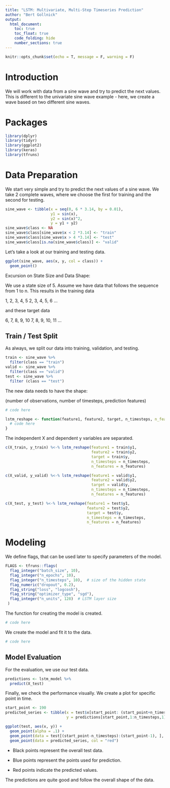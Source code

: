 ```yaml
---
title: "LSTM: Multivariate, Multi-Step Timeseries Prediction"
author: "Bert Gollnick"
output: 
  html_document:
    toc: true
    toc_float: true
    code_folding: hide
    number_sections: true
---
```


```r
knitr::opts_chunk$set(echo = T, message = F, warning = F)
```

# Introduction

We will work with data from a sine wave and try to predict the next values. This is different to the univariate sine wave example - here, we create a wave based on two different sine waves.

# Packages

```r
library(dplyr)
library(tidyr)
library(ggplot2)
library(keras)
library(tfruns)
```

# Data Preparation

We start very simple and try to predict the next values of a sine wave. We take 2 complete waves, where we choose the first for training and the second for testing.

```r
sine_wave <- tibble(x = seq(0, 6 * 3.14, by = 0.01),
                    y1 = sin(x),
                    y2 = sin(x)^2,
                    y = y1 + y2)
sine_wave$class <- NA
sine_wave$class[sine_wave$x < 2 *3.14] <- "train"
sine_wave$class[sine_wave$x > 4 *3.14] <- "test"
sine_wave$class[is.na(sine_wave$class)] <- "valid"
```

Let's take a look at our training and testing data.

```r
ggplot(sine_wave, aes(x, y, col = class)) + 
  geom_point()
```

Excursion on State Size and Data Shape:

We use a state size of 5. Assume we have data that follows the sequence from 1 to n. This results in the training data

1, 2, 3, 4, 5
2, 3, 4, 5, 6
...

and these target data

6, 7, 8, 9, 10
7, 8, 9, 10, 11
...

## Train / Test Split

As always, we split our data into training, validation, and testing.

```r
train <- sine_wave %>% 
  filter(class == "train")
valid <- sine_wave %>% 
  filter(class == "valid")
test <- sine_wave %>% 
  filter (class == "test")
```

The new data needs to have the shape:

(number of observations, number of timesteps, prediction features)

```r
# code here
```

```r
lstm_reshape <- function(feature1, feature2, target, n_timesteps, n_features = 2) {
  # code here
}
```

The independent X and dependent y variables are separated.

```r
c(X_train, y_train) %<-% lstm_reshape(feature1 = train$y1, 
                                      feature2 = train$y2, 
                                      target = train$y,
                                      n_timesteps = n_timesteps, 
                                      n_features = n_features)

c(X_valid, y_valid) %<-% lstm_reshape(feature1 = valid$y1, 
                                      feature2 = valid$y2, 
                                      target = valid$y,
                                      n_timesteps = n_timesteps, 
                                      n_features = n_features)

c(X_test, y_test) %<-% lstm_reshape(feature1 = test$y1, 
                                    feature2 = test$y2, 
                                    target = test$y, 
                                    n_timesteps = n_timesteps, 
                                    n_features = n_features)
```


# Modeling

We define flags, that can be used later to specify parameters of the model.

```r
FLAGS <- tfruns::flags(
  flag_integer("batch_size", 10),
  flag_integer("n_epochs", 10), 
  flag_integer("n_timesteps", 10),  # size of the hidden state
  flag_numeric("dropout", 0.2),
  flag_string("loss", "logcosh"),
  flag_string("optimizer_type", "sgd"),
  flag_integer("n_units", 128)  # LSTM layer size
 )
```

The function for creating the model is created.

```r
# code here

```

We create the model and fit it to the data.

```r
# code here
```

## Model Evaluation

For the evaluation, we use our test data.

```r
predictions <- lstm_model %>% 
  predict(X_test)
```

Finally, we check the performance visually. We create a plot for specific point in time.

```r
start_point <- 190
predicted_series <- tibble(x = test$x[start_point: (start_point+n_timesteps-1)], 
                           y = predictions[start_point,1:n_timesteps,1])

ggplot(test, aes(x, y)) + 
  geom_point(alpha = .1) +
  geom_point(data = test[(start_point-n_timesteps):(start_point-1), ], col = "blue") +
  geom_point(data = predicted_series, col = "red")
```

- Black points represent the overall test data.

- Blue points represent the points used for prediction.

- Red points indicate the predicted values.

The predictions are quite good and follow the overall shape of the data.

